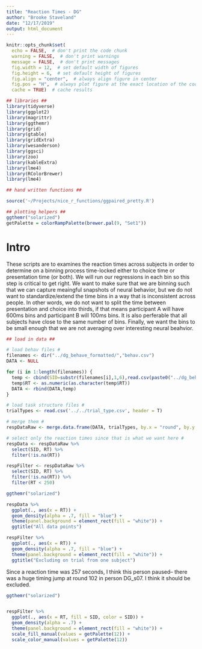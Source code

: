 ```yaml
---
title: "Reaction Times - DG"
author: "Brooke Staveland"
date: "12/17/2019"
output: html_document
---
```


```r
knitr::opts_chunk$set(
  echo = FALSE,  # don't print the code chunk
  warning = FALSE,  # don't print warnings
  message = FALSE,  # don't print messages
  fig.width = 12,  # set default width of figures
  fig.height = 6,  # set default height of figures
  fig.align = "center",  # always align figure in center
  fig.pos = "H",  # always plot figure at the exact location of the code chunk
  cache = TRUE)  # cache results

## libraries ##
library(tidyverse)
library(ggplot2)
library(magrittr)
library(ggthemr)
library(grid)
library(gtable)
library(gridExtra)
library(wesanderson)
library(ggsci)
library(zoo)
library(kableExtra)
library(lme4)
library(RColorBrewer)
library(lme4)

## hand written functions ##

source('~/Projects/nice_r_functions/ggpaired_pretty.R')

## plotting helpers ##
ggthemr("solarized")
getPalette = colorRampPalette(brewer.pal(9, "Set1"))

```

# Intro

These scripts are to examines the reaction times across subjects in order to determine on a binning process time-locked either to choice time or presentation time (or both). We will run our regressions in each bin so this step is critical to get right. We want to make sure that we are binning such that we can capture meaingful snapshots of neural behavior, but we do not want to standardize/extend the time bins in a way that is inconsistent across people. In other words, we do not want to split the time between presentation and choice into thirds, if that means participant A will have 600ms bins and participant B will 100ms bins. It is also perferable that all subjects have close to the same number of bins. Finally, we want the bins to be small enough that we are not averaging over interesting neural beahvior.

```r
## load in data ##

# load behav files #
filenames <- dir("../dg_behave_formatted/","behav.csv")
DATA <- NULL

for (i in 1:length(filenames)) {
  temp <- cbind(SID=substr(filenames[i],1,6),read.csv(paste0("../dg_behave_formatted/", filenames[i]), header=TRUE))
  temp$RT <- as.numeric(as.character(temp$RT))
  DATA <- rbind(DATA,temp)
}

# load task structure files #
trialTypes <- read.csv('../../trial_type.csv', header = T)

# merge them #
respDataRaw <- merge.data.frame(DATA, trialTypes, by.x = "round", by.y = "X")

# select only the reaction times since that is what we want here #
respData <- respDataRaw %>%
  select(SID, RT) %>%
  filter(!is.na(RT))

respFilter <- respDataRaw %>%
  select(SID, RT) %>%
  filter(!is.na(RT)) %>%
  filter(RT < 250)


```


```r
ggthemr("solarized")

respData %>%
  ggplot(., aes(x = RT)) +
  geom_density(alpha = .7, fill = "blue") +
  theme(panel.background = element_rect(fill = "white")) + 
  ggtitle("All data points")

respFilter %>%
  ggplot(., aes(x = RT)) +
  geom_density(alpha = .7, fill = "blue") +
  theme(panel.background = element_rect(fill = "white")) +
  ggtitle("Excluding on trial from one subject")

```
Since a reaction time was 257 seconds, I think this person paused-- there was a huge timing jump at round 102 in person DG_s07. I think it should be excluded.


```r
ggthemr("solarized")


respFilter %>%
  ggplot(., aes(x = RT, fill = SID, color = SID)) +
  geom_density(alpha = .7) +
  theme(panel.background = element_rect(fill = "white")) +
  scale_fill_manual(values = getPalette(12)) +
  scale_color_manual(values = getPalette(12)) 
  

```

